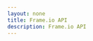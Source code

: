```yaml
---
layout: none
title: Frame.io API
description: Frame.io API
---
```


<RedoclyAPIBlock
  src={process.env.GATSBY_API_SPEC_URL}
  requestInterceptor=
    "(req, operation) => ({
        console.log('Args:', req, rawOperation);
        return req;
    })"
/>

